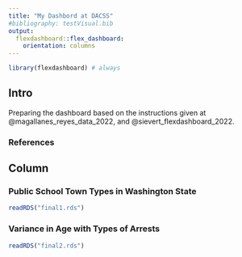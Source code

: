 ```yaml
---
title: "My Dashbord at DACSS"
#bibliography: testVisual.bib
output: 
  flexdashboard::flex_dashboard:
    orientation: columns
---
```


```r
library(flexdashboard) # always
```

## Intro {.sidebar}

Preparing the dashboard based on the instructions given at @magallanes_reyes_data_2022, and @sievert_flexdashboard_2022.

### References

::: {#refs}
:::

## Column {data-width="450"}

### Public School Town Types in Washington State

```r
readRDS("final1.rds")
```

### Variance in Age with Types of Arrests

```r
readRDS("final2.rds")
```
